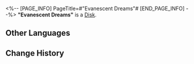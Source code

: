 <%-- [PAGE_INFO]
PageTitle=#"Evanescent Dreams"#
[END_PAGE_INFO] --%>
{{Item Infobox
|id          = 210217
|image       = Item Evanescent Dreams.png
|type        = Disk
|invCategory = Valuables
|rarity      = 3
|effect      = A record that can be played on the Express' phonograph. It might be a chance acquisition or a gift from someone else. All sorts of memories surge up when the music plays &mdash; the smiles, encounters, touches, and the excitement of battle. Maybe that is why people still collect records even as society rapidly advances.<br />The current record contains the track "Evanescent Dreams."
|description = <br />''Life is but an illusion, inevitably dissipating into emptiness.''
}}
'''"Evanescent Dreams"''' is a [[Disk]].

==Other Languages==
{{Other Languages
|en   = "Evanescent Dreams"
|zhs  = 《烟霞逝梦》
|zht  = 〈煙霞逝夢〉
|ja   = 『煙霞に消え逝く夢』
|ko   = ≪안개와 노을처럼 사라지는 꿈≫
|es   = Sueños efímeros
|fr   = « Evanescent Dreams »
|ru   = Evanescent Dreams
|th   = Evanescent Dreams
|vi   = Giấc Mộng Sương Khói
|de   = „Vergängliche Träume“
|id   = "Evanescent Dreams"
|pt   = "Evanescent Dreams"
}}

==Change History==
{{Change History|2.0}}
